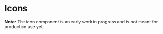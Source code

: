 
<Meta title="Components/Icon" />

# Icons

**Note:** The icon component is an early work in progress and is not meant for production use yet.

<Canvas>
  <gds-icon name="plus"></gds-icon>
  <gds-icon name="x"></gds-icon>
  <gds-icon name="chevron-left"></gds-icon>
  <gds-icon name="chevron-right"></gds-icon>
  <gds-icon name="chevron-down"></gds-icon>
  <gds-icon name="arrow"></gds-icon>
  <gds-icon name="bell"></gds-icon>
  <gds-icon name="calendar"></gds-icon>
  <gds-icon name="lock"></gds-icon>
  <gds-icon name="eye"></gds-icon>
  <gds-icon name="hash"></gds-icon>
  <gds-icon name="mail"></gds-icon>
  <gds-icon name="send"></gds-icon>
  <gds-icon name="info"></gds-icon>
  <gds-icon name="tel"></gds-icon>
  <gds-icon name="user"></gds-icon>
</Canvas>
